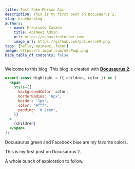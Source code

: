 ---
title: Test Fake Person Api
description: This is my first post on Docusaurus 2.
slug: prueba-blog
authors:
  - name: Francisco Casado
    title: ApiNewz Admin
    url: https://sebastienlorber.com
    image_url: https://github.com/poliedro69.png
tags: [hello, apinewz, faker]
image: https://i.imgur.com/mErPwqL.png
hide_table_of_contents: false
---

Welcome to this blog. This blog is created with [**Docusaurus 2**](https://docusaurus.io/).

```jsx
export const Highlight = ({ children, color }) => (
  <span
    style={{
      backgroundColor: color,
      borderRadius: '6px',
      border: '1px',
      color: '#fff',
      padding: '0.2rem',
    }}
  >
    {children}
  </span>
);
```


<ApiCall></ApiCall>

<Highlight color="#25c2a0">Docusaurus green</Highlight> and <Highlight color="#1877F2">
  Facebook blue
</Highlight> are my favorite colors.

<!--truncate-->

This is my first post on Docusaurus 2.

A whole bunch of exploration to follow.

